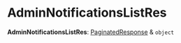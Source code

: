 
# AdminNotificationsListRes

 **AdminNotificationsListRes**: [PaginatedResponse](../../interfaces/medusa.PaginatedResponse-1/page.mdx) & `object`
